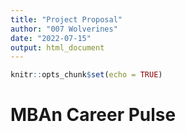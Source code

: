 ```yaml
---
title: "Project Proposal"
author: "007 Wolverines"
date: "2022-07-15"
output: html_document
---
```


```r
knitr::opts_chunk$set(echo = TRUE)
```

# MBAn Career Pulse